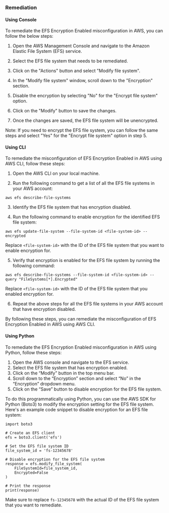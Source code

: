 ### Remediation

#### Using Console

To remediate the EFS Encryption Enabled misconfiguration in AWS, you can follow the below steps:

1. Open the AWS Management Console and navigate to the Amazon Elastic File System (EFS) service.

2. Select the EFS file system that needs to be remediated.

3. Click on the "Actions" button and select "Modify file system".

4. In the "Modify file system" window, scroll down to the "Encryption" section.

5. Disable the encryption by selecting "No" for the "Encrypt file system" option.

6. Click on the "Modify" button to save the changes.

7. Once the changes are saved, the EFS file system will be unencrypted.

Note: If you need to encrypt the EFS file system, you can follow the same steps and select "Yes" for the "Encrypt file system" option in step 5.

#### Using CLI

To remediate the misconfiguration of EFS Encryption Enabled in AWS using AWS CLI, follow these steps:

1. Open the AWS CLI on your local machine.

2. Run the following command to get a list of all the EFS file systems in your AWS account:

```
aws efs describe-file-systems
```

3. Identify the EFS file system that has encryption disabled.

4. Run the following command to enable encryption for the identified EFS file system:

```
aws efs update-file-system --file-system-id <file-system-id> --encrypted
```

Replace `<file-system-id>` with the ID of the EFS file system that you want to enable encryption for.

5. Verify that encryption is enabled for the EFS file system by running the following command:

```
aws efs describe-file-systems --file-system-id <file-system-id> --query "FileSystems[*].Encrypted"
```

Replace `<file-system-id>` with the ID of the EFS file system that you enabled encryption for.

6. Repeat the above steps for all the EFS file systems in your AWS account that have encryption disabled.

By following these steps, you can remediate the misconfiguration of EFS Encryption Enabled in AWS using AWS CLI.

#### Using Python

To remediate the EFS Encryption Enabled misconfiguration in AWS using Python, follow these steps:

1. Open the AWS console and navigate to the EFS service.
2. Select the EFS file system that has encryption enabled.
3. Click on the “Modify” button in the top menu bar.
4. Scroll down to the “Encryption” section and select “No” in the “Encryption” dropdown menu.
5. Click on the “Save” button to disable encryption for the EFS file system.

To do this programmatically using Python, you can use the AWS SDK for Python (Boto3) to modify the encryption setting for the EFS file system. Here's an example code snippet to disable encryption for an EFS file system:

```
import boto3

# Create an EFS client
efs = boto3.client('efs')

# Set the EFS file system ID
file_system_id = 'fs-12345678'

# Disable encryption for the EFS file system
response = efs.modify_file_system(
    FileSystemId=file_system_id,
    Encrypted=False
)

# Print the response
print(response)
```

Make sure to replace `fs-12345678` with the actual ID of the EFS file system that you want to remediate.

